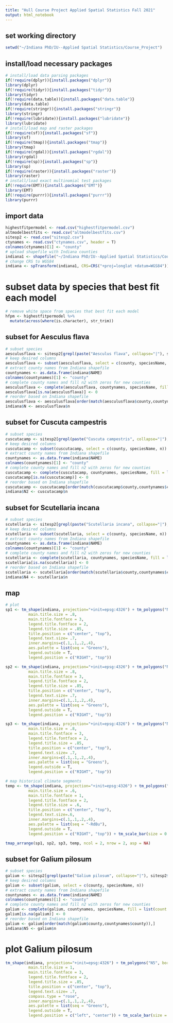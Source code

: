 ```yaml
---
title: "Hull Course Project Applied Spatial Statistics Fall 2021"
output: html_notebook
---
```

## set working directory
```r
setwd("~/Indiana PhD/IU--Applied Spatial Statistics/Course_Project")
```

## install/load necessary packages
```r
# install/load data parsing packages
if(!require(dplyr)){install.packages("dplyr")}
library(dplyr)
if(!require(tidyr)){install.packages("tidyr")}
library(tidyr)
if(!require(data.table)){install.packages("data.table")}
library(data.table)
if(!require(stringr)){install.packages("stringr")}
library(stringr)
if(!require(lubridate)){install.packages("lubridate")}
library(lubridate)
# install/load map and raster packages
if(!require(sf)){install.packages("sf")}
library(sf)
if(!require(tmap)){install.packages("tmap")}
library(tmap)
if(!require(rgdal)){install.packages("rgdal")}
library(rgdal)
if(!require(sp)){install.packages("sp")}
library(sp)
if(!require(raster)){install.packages("raster")}
library(raster)
# install/load exact multinomial test packages
if(!require(EMT)){install.packages("EMT")}
library(EMT)
if(!require(purrr)){install.packages("purrr")}
library(purrr)
```

## import data
```r
highestfitpermodel <- read.csv("highestfitpermodel.csv")
altmodelbestfits <- read.csv("altmodelbestfits.csv")
sitesp2 <- read.csv("sitesp2.csv")
ctynames <- read.csv("ctynames.csv", header = T)
colnames(ctynames)[1] <- "county"
# upload shapefile with Indiana counties
indiana1 <- shapefile("~/Indiana PhD/IU--Applied Spatial Statistics/Course_Project/Indiana_Counties_2/indiana2.shp")
# change CRS to WGS84
indiana <- spTransform(indiana1, CRS=CRS("+proj=longlat +datum=WGS84"))
```

# subset data by species that best fit each model
```r
# remove white space from species that best fit each model
hfpm <- highestfitpermodel %>% 
  mutate(across(where(is.character), str_trim))
```

## subset for Aesculus flava
```r
# subset species
aesculusflava <- sitesp2[grepl(paste("Aesculus flava", collapse="|"), sitesp2$speciesName),]
# keep desired columns
aesculusflava <- subset(aesculusflava, select = c(county, speciesName, n))
# extract county names from Indiana shapefile
countynames <- as.data.frame(indiana$NAME)
colnames(countynames)[1] <- "county"
# complete county names and fill n2 with zeros for new counties
aesculusflava <- complete(aesculusflava, countynames, speciesName, fill = list(count = 0))
aesculusflava[is.na(aesculusflava)] <- 0
# reorder based on Indiana shapefile
aesculusflava <- aesculusflava[order(match(aesculusflava$county,countynames$county)),]
indiana$N <- aesculusflava$n
```

## subset for Cuscuta campestris
```r
# subset species
cuscutacamp <- sitesp2[grepl(paste("Cuscuta campestris", collapse="|"), sitesp2$speciesName),]
# keep desired columns
cuscutacamp <- subset(cuscutacamp, select = c(county, speciesName, n))
# extract county names from Indiana shapefile
countynames <- as.data.frame(indiana$NAME)
colnames(countynames)[1] <- "county"
# complete county names and fill n2 with zeros for new counties
cuscutacamp <- complete(cuscutacamp, countynames, speciesName, fill = list(count = 0))
cuscutacamp[is.na(cuscutacamp)] <- 0
# reorder based on Indiana shapefile
cuscutacamp <- cuscutacamp[order(match(cuscutacamp$county,countynames$county)),]
indiana$N2 <- cuscutacamp$n
```

## subset for Scutellaria incana
```r
# subset species
scutellaria <- sitesp2[grepl(paste("Scutellaria incana", collapse="|"), sitesp2$speciesName),]
# keep desired columns
scutellaria <- subset(scutellaria, select = c(county, speciesName, n))
# extract county names from Indiana shapefile
countynames <- as.data.frame(indiana$NAME)
colnames(countynames)[1] <- "county"
# complete county names and fill n2 with zeros for new counties
scutellaria <- complete(scutellaria, countynames, speciesName, fill = list(count = 0))
scutellaria[is.na(scutellaria)] <- 0
# reorder based on Indiana shapefile
scutellaria <- scutellaria[order(match(scutellaria$county,countynames$county)),]
indiana$N4 <- scutellaria$n
```

## map
```r
# plot
sp1 <- tm_shape(indiana, projection="+init=epsg:4326") + tm_polygons("N", border.col = "grey30", title="Model:\ne Segment-\ne Segment\n\nAdjusted p-value:\n 0.73\n\nOccurrences:", breaks = c(0,1,2), labels = c("0", "1")) + tm_layout(main.title = "Aesculus flava", 
          main.title.size = .8, 
          main.title.fontface = 3,
          legend.title.fontface = 2,
          legend.title.size = .85,
          title.position = c("center", "top"), 
          legend.text.size= .7,
          inner.margins=c(.1,.1,.2,.4), 
          aes.palette = list(seq = "Greens"),
          legend.outside = T, 
          legend.position = c("RIGHT", "top"))

sp2 <- tm_shape(indiana, projection="+init=epsg:4326") + tm_polygons("N2", border.col = "grey30", title="Model:\ne Segment-\nf Segment\n\nAdjusted p-value:\n 0.97\n\nOccurrences:", breaks = c(0,1,2), labels = c("0", "1")) + tm_layout(main.title = "Cuscuta campestris", 
          main.title.size = .8, 
          main.title.fontface = 3,
          legend.title.fontface = 2,
          legend.title.size = .85,
          title.position = c("center", "top"), 
          legend.text.size= .7,
          inner.margins=c(.1,.1,.2,.4), 
          aes.palette = list(seq = "Greens"),
          legend.outside = T, 
          legend.position = c("RIGHT", "top"))

sp3 <- tm_shape(indiana, projection="+init=epsg:4326") + tm_polygons("N4", border.col = "grey30", title="Model:\nc Segment-\nf Segment\n\nAdjusted p-value:\n 0.43\n\nOccurrences:", breaks = c(0,1,2), labels = c("0", "1")) + tm_layout(main.title = "Scutellaria incana",
          main.title.size = .8,
          main.title.fontface = 3,
          legend.title.fontface = 2,
          legend.title.size = .85,
          title.position = c("center", "top"), 
          legend.text.size= .7,
          inner.margins=c(.1,.1,.2,.4), 
          aes.palette = list(seq = "Greens"),
          legend.outside = T, 
          legend.position = c("RIGHT", "top"))

# map historical climate segments
temp <- tm_shape(indiana, projection="+init=epsg:4326") + tm_polygons("MEANMINAV", border.col = "grey30", title="Temperature (C)", n = 6, labels = c("a: -10 to -9", "b: -9 to -8", "c: -8 to -7", "d: -7 to -6", "e: -6 to -5", "f: -5 to -4"))  + tm_layout(main.title = "Mean Minimum January Temperature (1896-1952)", 
          main.title.size = .6, 
          main.title.fontface = 1, 
          legend.title.fontface = 2,
          legend.title.size = .6,
          title.position = c("center", "top"), 
          legend.text.size=.6,
          inner.margins=c(.1,.1,.2,.4), 
          aes.palette = list(seq = "-RdBu"),
          legend.outside = T, 
          legend.position = c("RIGHT", "top")) + tm_scale_bar(size = 0.4, position = c("right", "BOTTOM"))

tmap_arrange(sp1, sp2, sp3, temp, ncol = 2, nrow = 2, asp = NA)
```
## subset for Galium pilosum
```r
# subset species
galium <- sitesp2[grepl(paste("Galium pilosum", collapse="|"), sitesp2$speciesName),]
# keep desired columns
galium <- subset(galium, select = c(county, speciesName, n))
# extract county names from Indiana shapefile
countynames <- as.data.frame(indiana$NAME)
colnames(countynames)[1] <- "county"
# complete county names and fill n2 with zeros for new counties
galium <- complete(galium, countynames, speciesName, fill = list(count = 0))
galium[is.na(galium)] <- 0
# reorder based on Indiana shapefile
galium <- galium[order(match(galium$county,countynames$county)),]
indiana$N5 <- galium$n
```

# plot Galium pilosum
```r
tm_shape(indiana, projection="+init=epsg:4326") + tm_polygons("N5", border.col = "grey30", title="Occurrences:", breaks = c(0,1,2), labels = c("0", "1")) + tm_compass(position=c("RIGHT", "TOP"), text.size = .5) + tm_layout(main.title = "Galium pilosum", 
          main.title.size = 1, 
          main.title.fontface = 3,
          legend.title.fontface = 2,
          legend.title.size = .85,
          title.position = c("center", "top"), 
          legend.text.size= .7, 
          compass.type = "rose",
          inner.margins=c(.1,.1,.2,.4), 
          aes.palette = list(seq = "Greens"),
          legend.outside = T, 
          legend.position = c("left", "center")) + tm_scale_bar(size = 0.5, position = c("RIGHT", "BOTTOM"))
```



